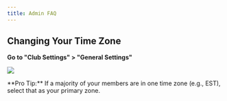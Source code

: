 ```yaml
---
title: Admin FAQ
---
```


## Changing Your Time Zone

**Go to "Club Settings" > "General Settings"**

![](/images/admin-faq-1.png)

<Tip>
**Pro Tip:** If a majority of your members are in one time zone (e.g., EST), select that as your primary zone.
</Tip>

